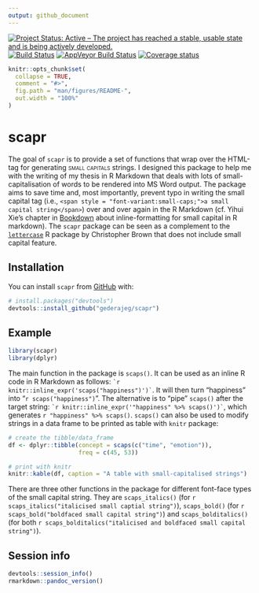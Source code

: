 ```yaml
---
output: github_document
---
```


<!-- README.md is generated from README.Rmd. Please edit that file -->

[![Project Status: Active – The project has reached a stable, usable state and is being actively developed.](http://www.repostatus.org/badges/latest/active.svg)](http://www.repostatus.org/#active) [![Build Status](https://travis-ci.org/gederajeg/scapr.svg?branch=master)](https://travis-ci.org/gederajeg/scapr) [![AppVeyor Build Status](https://ci.appveyor.com/api/projects/status/github/gederajeg/scapr?branch=master&svg=true)](https://ci.appveyor.com/project/gederajeg/scapr) [![Coverage status](https://codecov.io/gh/gederajeg/scapr/branch/master/graph/badge.svg)](https://codecov.io/github/gederajeg/scapr?branch=master)


```r
knitr::opts_chunk$set(
  collapse = TRUE,
  comment = "#>",
  fig.path = "man/figures/README-",
  out.width = "100%"
)
```
# scapr

The goal of `scapr` is to provide a set of functions that wrap over the HTML-tag for generating <span style = "font-variant:small-caps;">small capitals</span> strings. I designed this package to help me with the writing of my thesis in R Markdown that deals with lots of small-capitalisation of words to be rendered into MS Word output. The package aims to save time and, most importantly, prevent typo in writing the small capital tag (i.e., `<span style = "font-variant:small-caps;">a small capital string</span>`) over and over again in the R Markdown (cf. Yihui Xie's chapter in [Bookdown](https://bookdown.org/yihui/bookdown/markdown-syntax.html) about inline-formatting for small capital in R markdown). The `scapr` package can be seen as a complement to the [`lettercase`](https://cran.r-project.org/package=lettercase) R package by Christopher Brown that does not include small capital feature.

## Installation

You can install `scapr` from [GitHub](https://github.com/) with:

``` r
# install.packages("devtools")
devtools::install_github("gederajeg/scapr")
```
## Example

```r
library(scapr)
library(dplyr)
```


The main function in the package is `scaps()`. It can be used as an inline R code in R Markdown as follows: `` `r knitr::inline_expr('scaps("happiness")')` ``. It will then turn "happiness" into "`r scaps("happiness")`". The alternative is to "pipe" `scaps()` after the target string: `` `r knitr::inline_expr('"happiness" %>% scaps()')` ``, which generates `r "happiness" %>% scaps()`. `scaps()` can also be used to modify strings in a data frame to be printed as table with `knitr` package:

```r
# create the tibble/data_frame
df <- dplyr::tibble(concept = scaps(c("time", "emotion")),
                    freq = c(45, 53))

# print with knitr
knitr::kable(df, caption = "A table with small-capitalised strings")
```

There are three other functions in the package for different font-face types of the small capital string. They are `scaps_italics()` (for `r scaps_italics("italicised small captial string")`), `scaps_bold()` (for `r scaps_bold("boldfaced small capital string")`) and `scaps_bolditalics()` (for both `r scaps_bolditalics("italicised and boldfaced small capital string")`).

## Session info
```r
devtools::session_info()
rmarkdown::pandoc_version()
```

